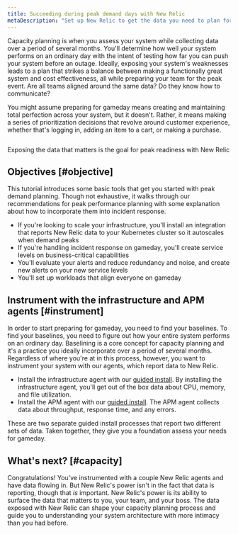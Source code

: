 ```yaml
---
title: Succeeding during peak demand days with New Relic 
metaDescription: "Set up New Relic to get the data you need to plan for a peak demand event."
---
```



Capacity planning is when you assess your system while collecting data over a period of several months. You'll determine how well your system performs on an ordinary day with the intent of testing how far you can push your system before an outage. Ideally, exposing your system's weaknesses leads to a plan that strikes a balance between making a functionally great system and cost effectiveness, all while preparing your team for the peak event. Are all teams aligned around the same data? Do they know how to communicate?

You might assume preparing for gameday means creating and maintaining total perfection across your system, but it doesn't. Rather, it means making a series of prioritization decisions that revolve around customer experience, whether that's logging in, adding an item to a cart, or making a purchase. 

<img
    title="Peak readiness dashboard"
    alt=""
    src={peakReadinessDashboardPeakReadinessDashboard}
/>
<figcaption>
    Exposing the data that matters is the goal for peak readiness with New Relic
</figcaption>

## Objectives [#objective]

This tutorial introduces some basic tools that get you started with peak demand planning. Though not exhaustive, it walks through our recommendations for peak performance planning with some explanation about how to incorporate them into incident response. 

* If you're looking to scale your infrastructure, you'll install an integration that reports New Relic data to your Kubernetes cluster so it autoscales when demand peaks
* If you're handling incident response on gameday, you'll create service levels on business-critical capabilities
* You'll evaluate your alerts and reduce redundancy and noise, and create new alerts on your new service levels
* You'll set up workloads that align everyone on gameday

## Instrument with the infrastructure and APM agents [#instrument]

In order to start preparing for gameday, you need to find your baselines. To find your baselines, you need to figure out how your entire system performs on an ordinary day. Baselining is a core concept for capacity planning and it's a practice you ideally incorporate over a period of several months. Regardless of where you're at in this process, however, you want to instrument your system with our agents, which report data to New Relic.  

* Install the infrastructure agent with our [guided install](https://one.newrelic.com/nr1-core?state=3a7ae2fd-163d-77a7-9372-b4764acf286e). By installing the infrastructure agent, you'll get out of the box data about CPU, memory, and file utilization.
* Install the APM agent with our [guided install](https://one.newrelic.com/nr1-core?state=b3815b2d-8711-4418-335b-a9cac0468fe3). The APM agent collects data about throughput, response time, and any errors.

These are two separate guided install processes that report two different sets of data. Taken together, they give you a foundation assess your needs for gameday.

## What's next? [#capacity]

Congratulations! You've instrumented with a couple New Relic agents and have data flowing in. But New Relic's power isn't in the fact that data is reporting, though that *is* important. New Relic's power is its ability to surface the data that matters to you, your team, and your boss. The data exposed with New Relic can shape your capacity planning process and guide you to understanding your system architecture with more intimacy than you had before. 
